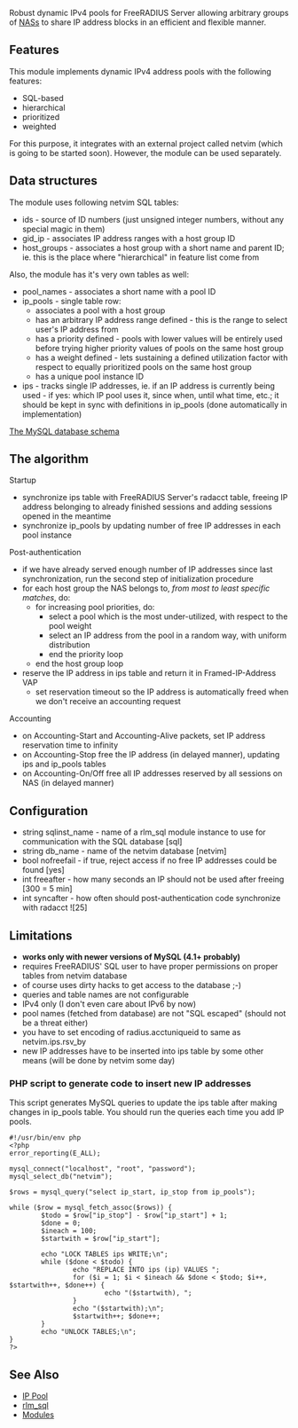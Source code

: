 Robust dynamic IPv4 pools for FreeRADIUS Server allowing arbitrary groups of [[NAS]]s to share IP address blocks in an efficient and flexible manner.

== Features ==

This module implements dynamic IPv4 address pools with the following features:
* SQL-based
* hierarchical
* prioritized
* weighted

For this purpose, it integrates with an external project called netvim (which is going to be started soon). However, the module can be used separately.

== Data structures ==

The module uses following netvim SQL tables:
* ids - source of ID numbers (just unsigned integer numbers, without any special magic in them)
* gid_ip - associates IP address ranges with a host group ID
* host_groups - associates a host group with a short name and parent ID; ie. this is the place where "hierarchical" in feature list come from

Also, the module has it's very own tables as well:
* pool_names - associates a short name with a pool ID
* ip_pools - single table row:
** associates a pool with a host group
** has an arbitrary IP address range defined - this is the range to select user's IP address from
** has a priority defined - pools with lower values will be entirely used before trying higher priority values of pools on the same host group
** has a weight defined - lets sustaining a defined utilization factor with respect to equally prioritized pools on the same host group
** has a unique pool instance ID
* ips - tracks single IP addresses, ie. if an IP address is currently being used - if yes: which IP pool uses it, since when, until what time, etc.; it should be kept in sync with definitions in ip_pools (done automatically in implementation)

[http://projects.asn.pl/freemods/browser/trunk/rlm_netvim_pool/schema.sql The MySQL database schema]

== The algorithm ==

Startup
* synchronize ips table with FreeRADIUS Server's radacct table, freeing IP address belonging to already finished sessions and adding sessions opened in the meantime
* synchronize ip_pools by updating number of free IP addresses in each pool instance

Post-authentication
* if we have already served enough number of IP addresses since last synchronization, run the second step of initialization procedure
* for each host group the NAS belongs to, ''from most to least specific matches'', do:
** for increasing pool priorities, do:
*** select a pool which is the most under-utilized, with respect to the pool weight
*** select an IP address from the pool in a random way, with uniform distribution
*** end the priority loop
** end the host group loop
* reserve the IP address in ips table and return it in Framed-IP-Address VAP
** set reservation timeout so the IP address is automatically freed when we don't receive an accounting request

Accounting
* on Accounting-Start and Accounting-Alive packets, set IP address reservation time to infinity
* on Accounting-Stop free the IP address (in delayed manner), updating ips and ip_pools tables
* on Accounting-On/Off free all IP addresses reserved by all sessions on NAS (in delayed manner)

== Configuration ==

* string sqlinst_name - name of a rlm_sql module instance to use for communication with the SQL database [sql]
* string db_name - name of the netvim database [netvim]
* bool nofreefail - if true, reject access if no free IP addresses could be found [yes]
* int freeafter - how many seconds an IP should not be used after freeing [300 = 5 min]
* int syncafter - how often should post-authentication code synchronize with radacct ![25]

== Limitations ==

* '''works only with newer versions of MySQL (4.1+ probably)'''
* requires FreeRADIUS' SQL user to have proper permissions on proper tables from netvim database
* of course uses dirty hacks to get access to the database ;-)
* queries and table names are not configurable
* IPv4 only (I don't even care about IPv6 by now)
* pool names (fetched from database) are not "SQL escaped" (should not be a threat either)
* you have to set encoding of radius.acctuniqueid to same as netvim.ips.rsv_by
* new IP addresses have to be inserted into ips table by some other means (will be done by netvim some day)

=== PHP script to generate code to insert new IP addresses ===

This script generates MySQL queries to update the ips table after making changes in ip_pools table. You should run the queries each time you add IP pools.

<pre>
#!/usr/bin/env php
<?php
error_reporting(E_ALL);

mysql_connect("localhost", "root", "password");
mysql_select_db("netvim");

$rows = mysql_query("select ip_start, ip_stop from ip_pools");

while ($row = mysql_fetch_assoc($rows)) {
        $todo = $row["ip_stop"] - $row["ip_start"] + 1;
        $done = 0;
        $ineach = 100;
        $startwith = $row["ip_start"];

        echo "LOCK TABLES ips WRITE;\n";
        while ($done < $todo) {
                echo "REPLACE INTO ips (ip) VALUES ";
                for ($i = 1; $i < $ineach && $done < $todo; $i++, $startwith++, $done++) {
                        echo "($startwith), ";
                }
                echo "($startwith);\n";
                $startwith++; $done++;
        }
        echo "UNLOCK TABLES;\n";
}
?>
</pre>

==See Also==

* [[IP Pool]]
* [[rlm_sql]]
* [[Modules]]
